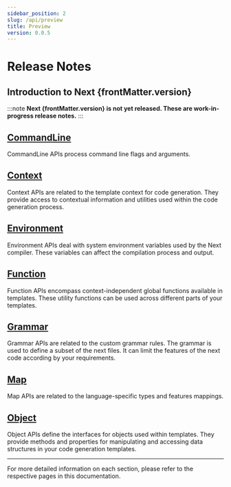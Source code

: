 ```yaml
---
sidebar_position: 2
slug: /api/preview
title: Preview
version: 0.0.5
---
```




# Release Notes

## Introduction to Next {frontMatter.version}

:::note
**Next {frontMatter.version} is not yet released. These are work-in-progress release notes.**
:::

<h2><a href={linkName("command_line")}>CommandLine</a></h2>

CommandLine APIs process command line flags and arguments.

<h2><a href={linkName("context")}>Context</a></h2>

Context APIs are related to the template context for code generation. They provide access to contextual information and utilities used within the code generation process.

<h2><a href={linkName("environment")}>Environment</a></h2>

Environment APIs deal with system environment variables used by the Next compiler. These variables can affect the compilation process and output.

<h2><a href={linkName("function")}>Function</a></h2>

Function APIs encompass context-independent global functions available in templates. These utility functions can be used across different parts of your templates.

<h2><a href={linkName("grammar")}>Grammar</a></h2>

Grammar APIs are related to the custom grammar rules. The grammar is used to define a subset of the next files. It can limit the features of the next code according by your requirements.

<h2><a href={linkName("map")}>Map</a></h2>

Map APIs are related to the language-specific types and features mappings.

<h2><a href={linkName("object")}>Object</a></h2>

Object APIs define the interfaces for objects used within templates. They provide methods and properties for manipulating and accessing data structures in your code generation templates.

---

For more detailed information on each section, please refer to the respective pages in this documentation.
